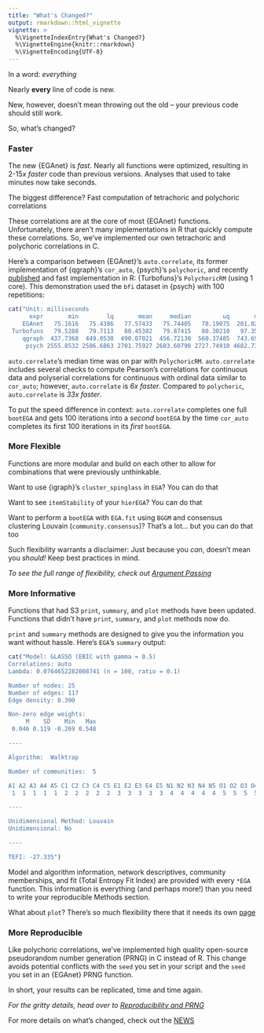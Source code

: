 ```yaml
---
title: "What's Changed?"
output: rmarkdown::html_vignette
vignette: >
  %\VignetteIndexEntry{What's Changed?}
  %\VignetteEngine{knitr::rmarkdown}
  %\VignetteEncoding{UTF-8}
---
```


In a word: *everything*

Nearly **every** line of code is new. 

New, however, doesn't mean throwing out the old &ndash; your previous code should still work. 

So, what's changed?

### Faster

The new {EGAnet} is *fast*. Nearly all functions were optimized, resulting in 2-15*x* *faster* code than previous versions. Analyses that used to take minutes now take seconds. 

The biggest difference? Fast computation of tetrachoric and polychoric correlations

These correlations are at the core of most {EGAnet} functions. Unfortunately, there aren't many implementations in R that quickly compute these correlations. So, we've implemented our own tetrachoric and polychoric correlations in C. 

Here's a comparison between {EGAnet}'s `auto.correlate`, its former implementation of {qgraph}'s `cor_auto`, {psych}'s `polychoric`, and recently [published](https://doi.org/10.1080/10705511.2021.1929996) and fast implementation in R: {Turbofuns}'s `PolychoricRM` (using 1 core). This demonstration used the `bfi` dataset in {psych} with 100 repetitions:

```r
cat("Unit: milliseconds
      expr       min        lq       mean     median         uq       max neval cld
    EGAnet   75.1616   75.4386   77.57433   75.74405   78.19075  201.0211   500  a 
 Turbofuns   79.5288   79.7113   80.45382   79.87415   80.30210   97.3525   500  a 
    qgraph  437.7368  449.0530  490.07021  456.72130  560.37485  743.6972   500   b 
     psych 2555.8532 2586.6863 2701.75927 2603.60790 2727.74910 4682.7300   500   c")
```

`auto.correlate`'s median time was on par with `PolychoricRM`. `auto.correlate` includes several checks to compute Pearson's correlations for continuous data and polyserial correlations for continuous with ordinal data similar to `cor_auto`; however, `auto.correlate` is *6x faster*. Compared to `polychoric`, `auto.correlate` is *33x faster*.

To put the speed difference in context: `auto.correlate` completes one full `bootEGA` and gets 100 iterations into a *second* `bootEGA` by the time `cor_auto` completes its first 100 iterations in its *first* `bootEGA`.

### More Flexible

Functions are more modular and build on each other to allow for combinations that were previously unthinkable.

Want to use {igraph}'s `cluster_spinglass` in `EGA`? You can do that

Want to see `itemStability` of your `hierEGA`? You can do that

Want to perform a `bootEGA` with `EGA.fit` using `BGGM` and consensus clustering Louvain (`community.consensus`)? That's a lot... but you can do that too 

Such flexibility warrants a disclaimer: Just because you *can*, doesn't mean you *should!* Keep best practices in mind.

*To see the full range of flexibility, check out [Argument Passing](argument-flexibility.html)*

### More Informative

Functions that had S3 `print`, `summary`, and `plot` methods have been updated. Functions that didn't have `print`, `summary`, and `plot` methods now do. 

`print` and `summary` methods are designed to give you the information you want without hassle. Here's `EGA`'s `summary` output:

```r
cat("Model: GLASSO (EBIC with gamma = 0.5)
Correlations: auto
Lambda: 0.0764652282008741 (n = 100, ratio = 0.1)

Number of nodes: 25
Number of edges: 117
Edge density: 0.390

Non-zero edge weights: 
     M    SD    Min   Max
 0.046 0.119 -0.269 0.548

----

Algorithm:  Walktrap

Number of communities:  5

A1 A2 A3 A4 A5 C1 C2 C3 C4 C5 E1 E2 E3 E4 E5 N1 N2 N3 N4 N5 O1 O2 O3 O4 O5 
 1  1  1  1  1  2  2  2  2  2  3  3  3  3  3  4  4  4  4  4  5  5  5  5  5 

----

Unidimensional Method: Louvain
Unidimensional: No

----

TEFI: -27.335")
```

Model and algorithm information, network descriptives, community memberships, and fit (Total Entropy Fit Index) are provided with every `*EGA` function. This information is everything (and perhaps more!) than you need to write your reproducible Methods section. 

What about `plot`? There's so much flexibility there that it needs its own [page](plotting.html)

### More Reproducible

Like polychoric correlations, we've implemented high quality open-source pseudorandom number generation (PRNG) in C instead of R. This change avoids potential conflicts with the `seed` you set in your script and the `seed` you set in an {EGAnet} PRNG function. 

In short, your results can be replicated, time and time again.

*For the gritty details, head over to [Reproducibility and PRNG](reproducibility-prng.html)*

For more details on what's changed, check out the [NEWS](../news/index.html)
